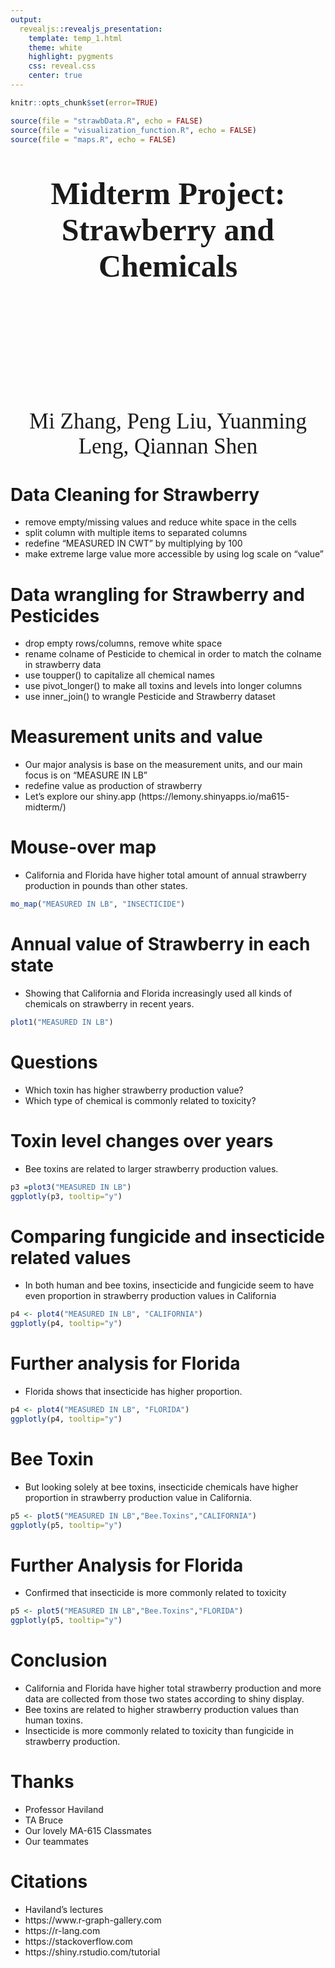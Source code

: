 ```yaml
---
output: 
  revealjs::revealjs_presentation:
    template: temp_1.html
    theme: white
    highlight: pygments 
    css: reveal.css
    center: true
---
```



```r
knitr::opts_chunk$set(error=TRUE)

source(file = "strawbData.R", echo = FALSE)
source(file = "visualization_function.R", echo = FALSE)
source(file = "maps.R", echo = FALSE)

```

<section data-background-opacity=0.2
         data-background-image="images/coverpic.png"
         >


   <h1 style="margin-top:50px;text-align:center;color=black;font-family:charter;font-size:50px;">
Midterm Project: Strawberry and Chemicals</h1>

<p style="margin-top:200px;text-align:center;font-family:charter;font-size:35px;color=black">Mi Zhang, Peng Liu, Yuanming Leng, Qiannan Shen</p>

<!-- image source --  freepiks.com -->

</section>

# Data Cleaning for Strawberry {data-background="images/bg-01.png"}

- remove empty/missing values and reduce white space in the cells
- split column with multiple items to separated columns
- redefine "MEASURED IN CWT" by multiplying by 100
- make extreme large value more accessible by using log scale on "value"


# Data wrangling for Strawberry and Pesticides {data-background="images/bg-02.png"}

- drop empty rows/columns, remove white space
- rename colname of Pesticide to chemical in order to match the colname in strawberry data
- use toupper() to capitalize all chemical names 
- use pivot_longer() to make all toxins and levels into longer columns
- use inner_join() to wrangle Pesticide and Strawberry dataset


# Measurement units and value {data-background="images/bg-03.png"}

- Our major analysis is base on the measurement units, and our main focus is on "MEASURE IN LB"
- redefine value as production of strawberry
- Let's explore our shiny.app (https://lemony.shinyapps.io/ma615-midterm/)


# Mouse-over map {data-background="images/bg-04.png"}

- California and Florida have higher total amount of annual strawberry production in pounds than other states.

```r
mo_map("MEASURED IN LB", "INSECTICIDE")
```

# Annual value of Strawberry in each state {data-background="images/bg-14.png"}

- Showing that California and Florida increasingly used all kinds of chemicals on strawberry in recent years.

```r
plot1("MEASURED IN LB")
```


# Questions {data-background="images/bg-02.png"}

- Which toxin has higher strawberry production value?
- Which type of chemical is commonly related to toxicity?


# Toxin level changes over years {data-background="images/bg-03.png"}

- Bee toxins are related to larger strawberry production values.

```r
p3 =plot3("MEASURED IN LB")
ggplotly(p3, tooltip="y")
```

# Comparing fungicide and insecticide related values {data-background="images/bg-04.png"}
- In both human and bee toxins, insecticide and fungicide seem to have even proportion in strawberry production values in California
```r
p4 <- plot4("MEASURED IN LB", "CALIFORNIA")
ggplotly(p4, tooltip="y")
```

# Further analysis for Florida {data-background="images/bg-01.png"}
- Florida shows that insecticide has higher proportion.
```r
p4 <- plot4("MEASURED IN LB", "FLORIDA")
ggplotly(p4, tooltip="y")
```

# Bee Toxin {data-background="images/bg-02.png"}
- But looking solely at bee toxins, insecticide chemicals have higher proportion in strawberry production value in California.
```r
p5 <- plot5("MEASURED IN LB","Bee.Toxins","CALIFORNIA")
ggplotly(p5, tooltip="y")
```

# Further Analysis for Florida {data-background="images/bg-03.png"}
- Confirmed that insecticide is more commonly related to toxicity
```r
p5 <- plot5("MEASURED IN LB","Bee.Toxins","FLORIDA")
ggplotly(p5, tooltip="y")
```

# Conclusion {data-background="images/bg-04.png"}

- California and Florida have higher total strawberry production and more data are collected from those two states according to shiny display.
- Bee toxins are related to higher strawberry production values than human toxins.
- Insecticide is more commonly related to toxicity than fungicide in strawberry production.

# Thanks {data-background="images/bg-01.png"}

- Professor Haviland 
- TA Bruce 
- Our lovely MA-615 Classmates
- Our teammates

# Citations {data-background="images/bg-02.png"}

- Haviland's lectures
- https://www.r-graph-gallery.com
- https://r-lang.com
- https://stackoverflow.com
- https://shiny.rstudio.com/tutorial

